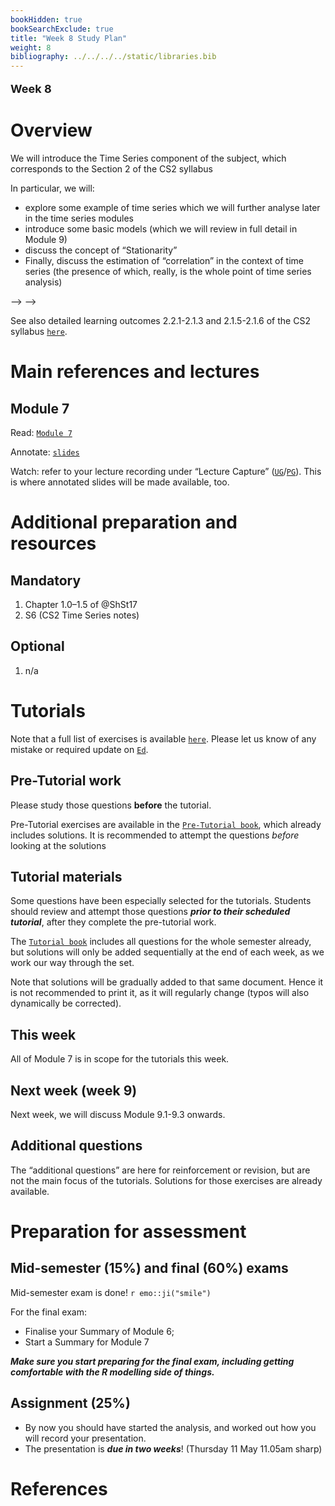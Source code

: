 ```yaml
---
bookHidden: true
bookSearchExclude: true
title: "Week 8 Study Plan"
weight: 8
bibliography: ../../../../static/libraries.bib
---
```



<p style="font-size:18px;font-weight:bold;">Week 8</p> 

# Overview
 
<!-- This week, we will cover the following topics: -->

We will introduce the Time Series component of the subject, which corresponds to the Section 2 of the CS2 syllabus

In particular, we will:

  -  explore some example of time series which we will further analyse later in the time series modules
  - introduce some basic models (which we will review in full detail in Module 9)
  - discuss the concept of "Stationarity"
  - Finally,  discuss the estimation of "correlation" in the context of time series (the presence of which, really, is the whole point of time series analysis)


<!-- Here is the end of week 3 video, which introduces week 4: -->

<!-- <!--html_preserve--> -->
<!-- <iframe height="420" width="640" allowfullscreen frameborder=0 src="https://echo360.net.au/media/7a6661eb-b716-4734-9845-23cc71cdaf2f/public?autoplay=false&automute=false"></iframe> -->
<!-- <!--/html_preserve--> -->

<!-- <p style="font-size:10px;color: rgb(252, 156, 249);"> If you wish to watch the embedded videos from Lecture Capture, you need to have logged in and <a href="https://canvas.lms.unimelb.edu.au/courses/150864/external_tools/701">entered Lecture Capture</a> via Canvas once for each session. This is to restrict access to students enrolled at the University of Melbourne only. </p> -->




See also detailed learning outcomes 2.2.1-2.1.3 and 2.1.5-2.1.6 of the CS2 syllabus [``here``](../../0-subject-guide/SILO).



# Main references and lectures

## Module 7

Read: [``Module 7``](../../1-time-series/m7-characteristics/)

Annotate: [``slides``](../../../output/23-GIM-M7-lec.pdf) 
<!-- [``annotated slides``](../../../output/22-GIM-M1-lec_a.pdf) -->

Watch: refer to your lecture recording under "Lecture Capture" ([``UG``](https://canvas.lms.unimelb.edu.au/courses/150824/external_tools/701)/[``PG``](https://canvas.lms.unimelb.edu.au/courses/150864/external_tools/701)). This is where annotated slides will be made available, too.



# Additional preparation and resources

## Mandatory


1. Chapter 1.0--1.5  of @ShSt17
1. S6 (CS2 Time Series notes)

## Optional

1. n/a



# Tutorials

Note that a full list of exercises is available [``here``](https://canvas.lms.unimelb.edu.au/courses/173733/modules/items/4466801). Please let us know of any mistake or required update on [``Ed``](https://canvas.lms.unimelb.edu.au/courses/173733/external_tools/5601?display=borderless).

## Pre-Tutorial work

Please study those questions **before** the tutorial.

Pre-Tutorial exercises are available in the [``Pre-Tutorial book``](https://canvas.lms.unimelb.edu.au/courses/173733/modules/items/4464391), which already includes solutions. It is recommended to attempt the questions *before* looking at the solutions

## Tutorial materials

Some questions have been especially selected for the tutorials. Students should review and attempt those questions ***prior to their scheduled tutorial***, after they complete the pre-tutorial work. 

The [``Tutorial book``](https://canvas.lms.unimelb.edu.au/courses/173733/modules/items/4464392) includes all questions for the whole semester already, but solutions will only be added sequentially at the end of each week, as we work our way through the set.

Note that solutions will be gradually added to that same document. Hence it is not recommended to print it, as it will regularly change (typos will also dynamically be corrected).

## This week

All of Module 7 is in scope for the tutorials this week.











## Next week (week 9)

Next week, we will discuss Module 9.1-9.3 onwards.


## Additional questions

The "additional questions" are here for reinforcement or revision, but are not the main focus of the tutorials. Solutions for those exercises are already available.


# Preparation for assessment


## Mid-semester (15%) and final (60%) exams

<!-- install.packages("devtools") -->
<!-- devtools::install_github("hadley/emo") -->

Mid-semester exam is done! `r emo::ji("smile")`

For the final exam:

- Finalise your Summary of Module 6;
- Start a Summary for Module 7


***Make sure you start preparing for the final exam, including getting comfortable with the R modelling side of things.***

## Assignment (25%)

- By now you should have started the analysis, and worked out how you will record your presentation.
- The presentation is ***due in two weeks***! (Thursday 11 May 11.05am sharp)


# References
